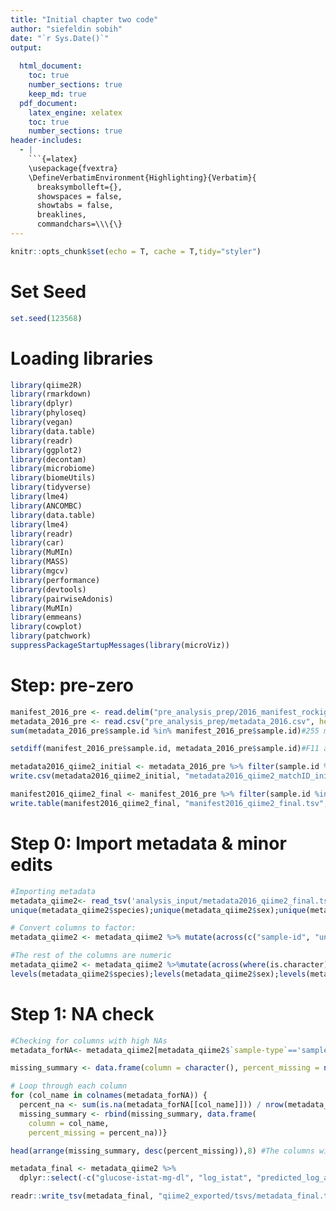```yaml
---
title: "Initial chapter two code"
author: "siefeldin sobih"
date: "`r Sys.Date()`"
output:
  
  html_document: 
    toc: true
    number_sections: true
    keep_md: true
  pdf_document: 
    latex_engine: xelatex
    toc: true
    number_sections: true
header-includes:
  - |
    ```{=latex}
    \usepackage{fvextra}
    \DefineVerbatimEnvironment{Highlighting}{Verbatim}{
      breaksymbolleft={}, 
      showspaces = false,
      showtabs = false,
      breaklines,
      commandchars=\\\{\}
---
```

\newpage
```r
knitr::opts_chunk$set(echo = T, cache = T,tidy="styler")
```
\newpage
# Set Seed
```r
set.seed(123568)
```
\newpage
# Loading libraries
```r
library(qiime2R)
library(rmarkdown)
library(dplyr)
library(phyloseq)
library(vegan)
library(data.table)
library(readr)
library(ggplot2)
library(decontam)
library(microbiome)
library(biomeUtils)
library(tidyverse)
library(lme4)
library(ANCOMBC)
library(data.table)
library(lme4)
library(readr)
library(car)
library(MuMIn)
library(MASS)
library(mgcv)
library(performance)
library(devtools)
library(pairwiseAdonis)
library(MuMIn)
library(emmeans)
library(cowplot)
library(patchwork)
suppressPackageStartupMessages(library(microViz))
```
\newpage
# Step: pre-zero
```r
manifest_2016_pre <- read.delim("pre_analysis_prep/2016_manifest_rockiguana_V2", sep = "\t", header = TRUE)
metadata_2016_pre <- read.csv("pre_analysis_prep/metadata_2016.csv", header=T, sep=",")
sum(metadata_2016_pre$sample.id %in% manifest_2016_pre$sample.id)#255 metadata ID found in Manifest ID

setdiff(manifest_2016_pre$sample.id, metadata_2016_pre$sample.id)#F11 and Undetermined (Missing sample IDs)

metadata2016_qiime2_initial <- metadata_2016_pre %>% filter(sample.id %in% manifest_2016_pre$sample.id)
write.csv(metadata2016_qiime2_initial, "metadata2016_qiime2_matchID_initial.csv", row.names = FALSE)

manifest2016_qiime2_final <- manifest_2016_pre %>% filter(sample.id %in% metadata_2016_pre$sample.id)
write.table(manifest2016_qiime2_final, "manifest2016_qiime2_final.tsv", sep = "\t", quote = FALSE, row.names = FALSE)
```
\newpage
# Step 0: Import metadata & minor edits
```r
#Importing metadata
metadata_qiime2<- read_tsv('analysis_input/metadata2016_qiime2_final.tsv', show_col_types = F)
unique(metadata_qiime2$species);unique(metadata_qiime2$sex);unique(metadata_qiime2$`tourism-level`);unique(metadata_qiime2$reproductive_month);unique(metadata_qiime2$visited)

# Convert columns to factor:
metadata_qiime2 <- metadata_qiime2 %>% mutate(across(c("sample-id", "unique-id","sample-type","reproductive_month","species","site","sex","tourism-level","year","date","month","reproductive_score","visited"), as.factor))

#The rest of the columns are numeric
metadata_qiime2 <- metadata_qiime2 %>%mutate(across(where(is.character), as.numeric))
levels(metadata_qiime2$species);levels(metadata_qiime2$sex);levels(metadata_qiime2$`tourism-level`);levels(metadata_qiime2$reproductive_month);levels(metadata_qiime2$visited)
```
\newpage
# Step 1: NA check
```r
#Checking for columns with high NAs
metadata_forNA<- metadata_qiime2[metadata_qiime2$`sample-type`=='sample',]

missing_summary <- data.frame(column = character(), percent_missing = numeric(), stringsAsFactors = FALSE)

# Loop through each column
for (col_name in colnames(metadata_forNA)) {
  percent_na <- sum(is.na(metadata_forNA[[col_name]])) / nrow(metadata_forNA) * 100
  missing_summary <- rbind(missing_summary, data.frame(
    column = col_name,
    percent_missing = percent_na))}

head(arrange(missing_summary, desc(percent_missing)),8) #The columns with more than 50% NA

metadata_final <- metadata_qiime2 %>%
  dplyr::select(-c("glucose-istat-mg-dl", "log_istat", "predicted_log_accuchek", "progesterone","e2", "follicles", "testosterone", "tail", "log_accuchek", "glucose_accuchek_source","glucose-accuchek-mg-dl"))

readr::write_tsv(metadata_final, "qiime2_exported/tsvs/metadata_final.tsv")
```
